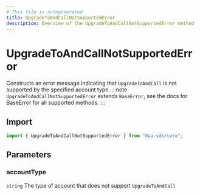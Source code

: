 ```yaml
---
# This file is autogenerated
title: UpgradeToAndCallNotSupportedError
description: Overview of the UpgradeToAndCallNotSupportedError method
---
```


# UpgradeToAndCallNotSupportedError

Constructs an error message indicating that `UpgradeToAndCall` is not supported by the specified account type.
:::note
`UpgradeToAndCallNotSupportedError` extends `BaseError`, see the docs for BaseError for all supported methods.
:::

## Import

```ts
import { UpgradeToAndCallNotSupportedError } from "@aa-sdk/core";
```

## Parameters

### accountType

`string`
The type of account that does not support `UpgradeToAndCall`

